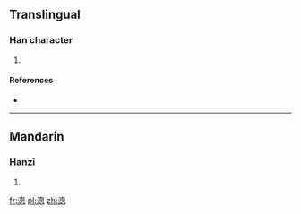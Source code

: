 ==Translingual==

===Han character===
{{Han char|rn=85|rad=水|as=11|sn=14|four=|canj=EHWP}}

# {{defn|Han|sort=水11}}

====References====
* {{Han ref|kx=0645.270|dkj=18134|dj=1055.020|hdz=31725.050|uh=6F17|ud=28439}}

----

==Mandarin==

===Hanzi===
{{cmn-hanzi|pin=[[cōng]] ([[cong1]])|wg=ts'ung<sup>1</sup>}}

# {{defn|lang=cmn|sort=水11}}

[[fr:漗]]
[[pl:漗]]
[[zh:漗]]